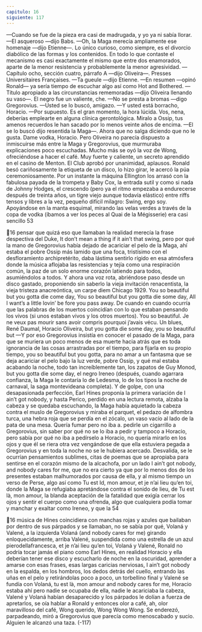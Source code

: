 ```yaml
---
capitulo: 16
siguiente: 117
---
```


—Cuando se fue de la pieza era casi de madrugada, y yo ya ni sabía llorar.
—El asqueroso —dijo Babs.
—Oh, la Maga merecía ampliamente ese homenaje —dijo Etienne—. Lo único
curioso, como siempre, es el divorcio diabólico de las formas y los contenidos. En
todo lo que contaste el mecanismo es casi exactamente el mismo que entre dos
enamorados, aparte de la menor resistencia y probablemente la menor
agresividad.
—Capítulo ocho, sección cuatro, párrafo A —dijo Oliveira—. Presses
Universitaires Françaises.
—Ta gueule —dijo Etienne.
—En resumen —opinó Ronald— ya sería tiempo de escuchar algo así como
Hot and Bothered.
—Título apropiado a las circunstancias rememoradas —dijo Oliveira llenando
su vaso—. El negro fue un valiente, che.
—No se presta a bromas —digo Gregorovius.
—Usted se lo buscó, amigazo.
—Y usted está borracho, Horacio.
—Por supuesto. Es el gran momento, la hora lúcida. Vos, nena, deberías
emplearte en alguna clínica gerontológica. Miralo a Ossip, tus amenos recuerdos
le han sacado por lo menos veinte años de encima.
—El se lo buscó dijo resentida la Maga—. Ahora que no salga diciendo que no
le gusta. Dame vodka, Horacio. Pero Oliveira no parecía dispuesto a inmiscuirse
más entre la Maga y Gregorovius, que murmuraba explicaciones poco
escuchadas. Mucho más se oyó la voz de Wong, ofreciéndose a hacer el café.
Muy fuerte y caliente, un secreto aprendido en el casino de Menton. El Club
aprobó por unanimidad, aplausos. Ronald besó cariñosamente la etiqueta de un
disco, lo hizo girar, le acercó la púa ceremoniosamente. Por un instante la
máquina Ellington los arrasó con la fabulosa payada de la trompeta y Baby Cox,
la entrada sutil y como si nada de Johnny Hodges, el crescendo (pero ya el ritmo
empezaba a endurecerse después de treinta años, un tigre viejo aunque todavía
elástico) entre riffs tensos y libres a la vez, pequeño difícil milagro: Swing, ergo
soy. Apoyándose en la manta esquimal, mirando las velas verdes a través de la
copa de vodka (íbamos a ver los peces al Quai de la Mégisserie) era casi sencillo
53

16
pensar que quizá eso que llamaban la realidad merecía la frase despectiva del
Duke, It don’t mean a thing if it ain’t that swing, pero por qué la mano de
Gregorovius había dejado de acariciar el pelo de la Maga, ahí estaba el pobre
Ossip más lamido que una foca, tristísimo con el desfloramiento archipretérito,
daba lástima sentirlo rígido en esa atmósfera donde la música aflojaba las
resistencias y tejía como una respiración común, la paz de un solo enorme
corazón latiendo para todos, asumiéndolos a todos. Y ahora una voz rota,
abriéndose paso desde un disco gastado, proponiendo sin saberlo la vieja
invitación renacentista, la vieja tristeza anacreóntica, un carpe diem Chicago
1929.
You so beautiful but you gotta die come day,
You so beautiful but you gotta die some day,
All I want’s a little lovin’ be fore you pass away.
De cuando en cuando ocurría que las palabras de los muertos coincidían con
lo que estaban pensando los vivos (si unos estaban vivos y los otros muertos).
You so beautiful. Je ne veux pas mourir sans avoir compris pourquoi j’avais
vécu. Un blues, René Daumal, Horacio Oliveira, but you gotta die some day, you
so beautiful but —Y por eso Gregorovius insistía en conocer el pasado de la
Maga, para que se muriera un poco menos de esa muerte hacia atrás que es toda
ignorancia de las cosas arrastradas por el tiempo, para fijarla en su propio
tiempo, you so beautiful but you gotta, para no amar a un fantasma que se deja
acariciar el pelo bajo la luz verde, pobre Ossip, y qué mal estaba acabando la
noche, todo tan increíblemente tan, los zapatos de Guy Monod, but you gotta die
some day, el negro Ireneo (después, cuando agarrara confianza, la Maga le
contaría lo de Ledesma, lo de los tipos la noche de carnaval, la saga
montevideana completa). Y de golpe, con una desapasionada perfección, Earl
Hines proponía la primera variación de I ain’t got nobody, y hasta Perico, perdido
en una lectura remota, alzaba la cabeza y se quedaba escuchando, la Maga había
aquietado la cabeza contra el muslo de Gregorovius y miraba el parquet, el
pedazo de alfombra turca, una hebra roja que se perdía en el zócalo, un vaso
vacío al lado de la pata de una mesa. Quería fumar pero no iba a. pedirle un
cigarrillo a Gregorovius, sin saber por qué no se lo iba a pedir y tampoco a
Horacio, pero sabía por qué no iba a pedírselo a Horacio, no quería mirarlo en
los ojos y que él se riera otra vez vengándose de que ella estuviera pegada a
Gregorovius y en toda la noche no se le hubiera acercado. Desvalida, se le
ocurrían pensamientos sublimes, citas de poemas que se apropiaba para sentirse
en el corazón mismo de la alcachofa, por un lado I ain’t got nobody, and nobody
cares for me, que no era cierto ya que por lo menos dos de los presentes estaban
malhumorados por causa de ella, y al mismo tiempo un verso de Perse, algo así
como Tu est Id, mon amour, et je n’ai lieu qu’en toi, donde la Maga se refugiaba
apretándose contra el sonido de lieu, de Tu est là, mon amour, la blanda aceptación
de la fatalidad que exigía cerrar los ojos y sentir el cuerpo como una ofrenda,
algo que cualquiera podía tomar y manchar y exaltar como Ireneo, y que la
54

16
música de Hines coincidiera con manchas rojas y azules que bailaban por dentro
de sus párpados y se llamaban, no se sabía por qué, Volaná y Valené, a la
izquierda Volaná (and nobody cares for me) girando enloquecidamente, arriba
Valené, suspendida como una estrella de un azul pierodellafrancesca, et je n’ai
lieu qu’en toi, Volaná y Valené, Ronald no podría tocar jamás el piano como Earl
Hines, en realidad Horacio y ella deberían tener ese disco y escucharlo de noche
en la oscuridad, aprender a amarse con esas frases, esas largas caricias nerviosas,
I ain’t got nobody en la espalda, en los hombros, los dedos detrás del cuello,
entrando las uñas en el pelo y retirándolas poco a poco, un torbellino final y
Valené se fundía con Volaná, tu est là, mon amour and nobody cares for me, Horacio
estaba ahí pero nadie se ocupaba de ella, nadie le acariciaba la cabeza, Valené y
Volaná habían desaparecido y los párpados le dolían a fuerza de apretarlos, se
oía hablar a Ronald y entonces olor a café, ah, olor maravilloso del café, Wong
querido, Wong Wong Wong.
Se enderezó, parpadeando, miró a Gregorovius que parecía como
menoscabado y sucio. Alguien le alcanzó una taza.
(-117)

